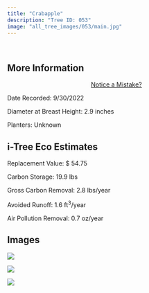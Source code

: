 ```yaml
---
title: "Crabapple"
description: "Tree ID: 053"
image: "all_tree_images/053/main.jpg"
---
```


<br>

## **More Information**
::: column-margin
<center><a class="button" href="https://forms.gle/W6f5nwYxrM33hF4f7">Notice a Mistake?</a></center>
:::


Date Recorded:  9/30/2022

Diameter at Breast Height:  2.9  inches

Planters:  Unknown

## **i-Tree Eco Estimates**


 Replacement Value: $ 54.75

 Carbon Storage:  19.9  lbs

 Gross Carbon Removal:  2.8  lbs/year

 Avoided Runoff:  1.6  ft<sup>3</sup>/year

 Air Pollution Removal:  0.7  oz/year

## **Images**


 ![](all_tree_images/053/IMG_6509.jpg)

 ![](all_tree_images/053/IMG_6510.jpg)

 ![](all_tree_images/053/main.jpg)
